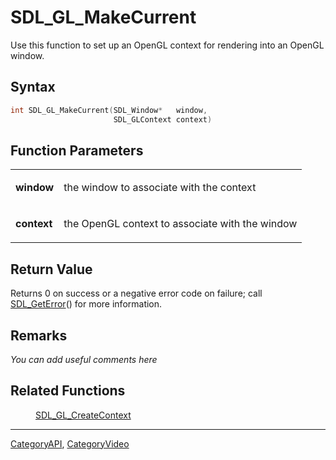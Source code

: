 
= SDL_GL_MakeCurrent =
Use this function to set up an OpenGL context for rendering into an OpenGL window.


== Syntax ==
<syntaxhighlight lang='c++'>
int SDL_GL_MakeCurrent(SDL_Window*   window,
                       SDL_GLContext context)
</syntaxhighlight>

== Function Parameters ==
{|
|'''window'''
|the window to associate with the context
|-
|'''context'''
|the OpenGL context to associate with the window
|}

== Return Value ==
Returns 0 on success or a negative error code on failure; call [[SDL_GetError]]() for more information.

== Remarks ==
''You can add useful comments here''

== Related Functions ==
:[[SDL_GL_CreateContext]]

----
[[CategoryAPI]], [[CategoryVideo]]
